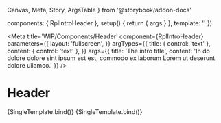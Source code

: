   Canvas,
  Meta,
  Story,
  ArgsTable
} from '@storybook/addon-docs'

  components: { RplIntroHeader },
  setup() {
    return { args }
  },
  template: '<RplIntroHeader v-bind="args" />'
})

<Meta
  title='WIP/Components/Header'
  component={RplIntroHeader}
  parameters={{
    layout: 'fullscreen',
  }}
  argTypes={{
    title: {
      control: 'text'
    },
    content: {
      control: 'text'
    },
  }}
  args={{
    title: 'The intro title',
    content: 'In do dolore dolore sint ipsum est est, commodo ex laborum Lorem ut deserunt dolore ullamco.'
  }}
/>

# Header

<ArgsTable of={RplIntroHeader} />

<Canvas>
  <Story
    name='Intro'
    play={a11yStoryCheck}
  >
    {SingleTemplate.bind()}
  </Story>
</Canvas>

<Canvas>
  <Story
    name='Intro/Links'
    play={a11yStoryCheck}
    args={{
      iconName: 'icon-information-circle-filled',
      links: {
        title: 'Want to know more',
        items: [
          {text: 'First links', url: '#first', icon: 'icon-arrow-right'},
          {text: 'Second link', url: '#second', icon: 'icon-arrow-right'},
          {text: 'A third link', url: '#third', icon: 'icon-arrow-right'},
        ]
      }
    }}
  >
    {SingleTemplate.bind()}
  </Story>
</Canvas>
